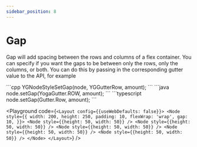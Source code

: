 ```yaml
---
sidebar_position: 8
---
```


# Gap

Gap will add spacing between the rows and columns of a flex container. You can
specify if you want the gaps to be between only the rows, only the columns, or
both. You can do this by passing in the corresponding gutter value to the API,
for example

<Tabs groupId="language">
<TabItem value="cpp" label="C/C++">
```cpp
YGNodeStyleSetGap(node, YGGutterRow, amount);
```
</TabItem>
<TabItem value="java" label="Java">
```java
node.setGap(YogaGutter.ROW, amount);
```
</TabItem>
<TabItem value="ts" label="Typescript">
```typescript
node.setGap(Gutter.Row, amount);
```
</TabItem>
</Tabs>


<Playground code={`<Layout config={{useWebDefaults: false}}>
  <Node
    style={{
      width: 200,
      height: 250,
      padding: 10,
      flexWrap: 'wrap',
      gap: 10,
    }}>
    <Node style={{height: 50, width: 50}} />
    <Node style={{height: 50, width: 50}} />
    <Node style={{height: 50, width: 50}} />
    <Node style={{height: 50, width: 50}} />
    <Node style={{height: 50, width: 50}} />
  </Node>
</Layout>`} />
